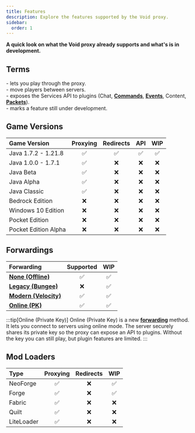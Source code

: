 ```yaml
---
title: Features
description: Explore the features supported by the Void proxy.
sidebar:
  order: 1
---
```



**A quick look on what the Void proxy already supports and what's is in development.**

## Terms
<Badge text="Proxying" variant="tip" /> - lets you play through the proxy.  
<Badge text="Redirects" variant="tip" /> - move players between servers.  
<Badge text="API" variant="tip" /> - exposes the Services API to plugins (Chat, [**Commands**](/docs/developing-plugins/commands), [**Events**](/docs/developing-plugins/events/listening-to-events), Content, [**Packets**](/docs/developing-plugins/network/packets)).  
<Badge text="WIP" variant="tip" /> - marks a feature still under development.

## Game Versions
| Game Version         | Proxying | Redirects | API      | WIP      |
| :------------------- | :------: | :------:  | :------: | :------: |
| Java 1.7.2 - 1.21.8  | &#x2705; | &#x2705;  | &#x2705; | &#x2705; |
| Java 1.0.0 - 1.7.1   | &#x2705; | &#x274C;  | &#x274C; | &#x274C; |
| Java Beta            | &#x2705; | &#x274C;  | &#x274C; | &#x274C; |
| Java Alpha           | &#x2705; | &#x274C;  | &#x274C; | &#x274C; |
| Java Classic         | &#x2705; | &#x274C;  | &#x274C; | &#x274C; |
| Bedrock Edition      | &#x274C; | &#x274C;  | &#x274C; | &#x274C; |
| Windows 10 Edition   | &#x274C; | &#x274C;  | &#x274C; | &#x274C; |
| Pocket Edition       | &#x274C; | &#x274C;  | &#x274C; | &#x274C; |
| Pocket Edition Alpha | &#x274C; | &#x274C;  | &#x274C; | &#x274C; |

## Forwardings
| Forwarding                                                  | Supported | WIP      |
| :---------------------------------------------------------- | :------:  | :------: |
| [**None (Offline)**](/docs/forwardings/forwarding-overview)      | &#x2705;  | &#x2705; |
| [**Legacy (Bungee)**](/docs/forwardings/legacy)                  | &#x274C;  | &#x2705; |
| [**Modern (Velocity)**](/docs/forwardings/modern)                | &#x2705;  | &#x2705; |
| [**Online (PK)**](/docs/forwardings/online)                      | &#x2705;  | &#x2705; |

:::tip[Online (Private Key)]
Online (Private Key) is a new [**forwarding**](/docs/forwardings/online) method.
It lets you connect to servers using online mode.
The server securely shares its private key so the proxy can expose an API to plugins.
Without the key you can still play, but plugin features are limited.
:::

## Mod Loaders
| Type       | Proxying | Redirects | WIP      |
| :--------- | :------: | :------:  | :------: |
| NeoForge   | &#x2705; | &#x274C;  | &#x2705; |
| Forge      | &#x2705; | &#x274C;  | &#x2705; |
| Fabric     | &#x2705; | &#x274C;  | &#x274C; |
| Quilt      | &#x2705; | &#x274C;  | &#x274C; |
| LiteLoader | &#x2705; | &#x274C;  | &#x274C; |
